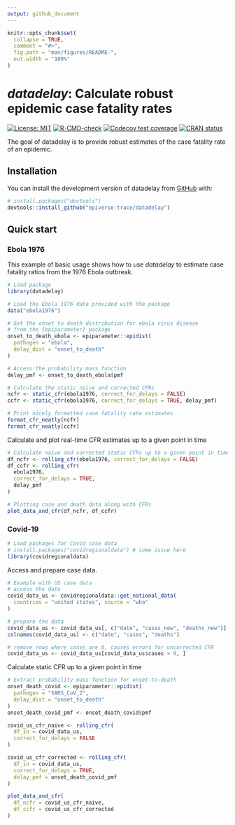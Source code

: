 ```yaml
---
output: github_document
---
```


<!-- README.md is generated from README.Rmd. Please edit that file -->

```r
knitr::opts_chunk$set(
  collapse = TRUE,
  comment = "#>",
  fig.path = "man/figures/README-",
  out.width = "100%"
)
```

# _datadelay_: Calculate robust epidemic case fatality rates

<!-- badges: start -->
[![License: MIT](https://img.shields.io/badge/License-MIT-blue.svg)](https://opensource.org/licenses/MIT)
[![R-CMD-check](https://github.com/epiverse-trace/datadelay/actions/workflows/R-CMD-check.yaml/badge.svg)](https://github.com/epiverse-trace/datadelay/actions/workflows/R-CMD-check.yaml)
[![Codecov test coverage](https://codecov.io/gh/epiverse-trace/datadelay/branch/main/graph/badge.svg)](https://app.codecov.io/gh/epiverse-trace/datadelay?branch=main)
[![CRAN status](https://www.r-pkg.org/badges/version/datadelay)](https://CRAN.R-project.org/package=datadelay)
<!-- badges: end -->

The goal of datadelay is to provide robust estimates of the case fatality rate of an epidemic.

## Installation

You can install the development version of datadelay from [GitHub](https://github.com/) with:

``` r
# install.packages("devtools")
devtools::install_github("epiverse-trace/datadelay")
```

## Quick start

### Ebola 1976

This example of basic usage shows how to use _datadelay_ to estimate case fatality ratios from the 1976 Ebola outbreak.

```r
# Load package
library(datadelay)

# Load the Ebola 1976 data provided with the package
data("ebola1976")

# Get the onset to death distribution for ebola virus disease
# from the {epiparameter} package
onset_to_death_ebola <- epiparameter::epidist(
  pathogen = "ebola",
  delay_dist = "onset_to_death"
)

# Access the probability mass function
delay_pmf <- onset_to_death_ebola$pmf

# Calculate the static naive and corrected CFRs
ncfr <- static_cfr(ebola1976, correct_for_delays = FALSE)
ccfr <- static_cfr(ebola1976, correct_for_delays = TRUE, delay_pmf)

# Print nicely formatted case fatality rate estimates
format_cfr_neatly(ncfr)
format_cfr_neatly(ccfr)
```

Calculate and plot real-time CFR estimates up to a given point in time

```r
# Calculate naive and corrected static CFRs up to a given point in time
df_ncfr <- rolling_cfr(ebola1976, correct_for_delays = FALSE)
df_ccfr <- rolling_cfr(
  ebola1976,
  correct_for_delays = TRUE,
  delay_pmf
)

# Plotting case and death data along with CFRs
plot_data_and_cfr(df_ncfr, df_ccfr)
```

### Covid-19

```r
# Load packages for Covid case data
# install.packages("covidregionaldata") # some issue here
library(covidregionaldata)
```

Access and prepare case data.

```r
# Example with US case data
# access the data
covid_data_us <- covidregionaldata::get_national_data(
  countries = "united states", source = "who"
)

# prepare the data
covid_data_us <- covid_data_us[, c("date", "cases_new", "deaths_new")]
colnames(covid_data_us) <- c("date", "cases", "deaths")

# remove rows where cases are 0, causes errors for uncorrected CFR
covid_data_us <- covid_data_us[covid_data_us$cases > 0, ]
```

Calculate static CFR up to a given point in time

```r
# Extract probability mass function for onset-to-death
onset_death_covid <- epiparameter::epidist(
  pathogen = "SARS_CoV_2",
  delay_dist = "onset_to_death"
)
onset_death_covid_pmf <- onset_death_covid$pmf

covid_us_cfr_naive <- rolling_cfr(
  df_in = covid_data_us,
  correct_for_delays = FALSE
)

covid_us_cfr_corrected <- rolling_cfr(
  df_in = covid_data_us,
  correct_for_delays = TRUE,
  delay_pmf = onset_death_covid_pmf
)
```

```r
plot_data_and_cfr(
  df_ncfr = covid_us_cfr_naive,
  df_ccfr = covid_us_cfr_corrected
)
```

